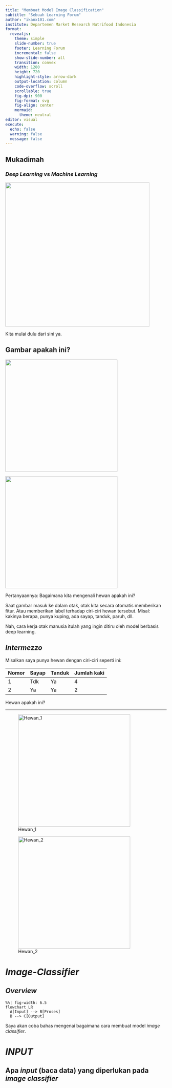 ```yaml
---
title: "Membuat Model Image Classification"
subtitle: "Sebuah Learning Forum"
author: "ikanx101.com"
institute: Departemen Market Research Nutrifood Indonesia
format: 
  revealjs:
    theme: simple
    slide-number: true
    footer: Learning Forum
    incremental: false
    show-slide-number: all
    transition: convex
    width: 1280
    height: 720
    highlight-style: arrow-dark
    output-location: column
    code-overflow: scroll
    scrollable: true
    fig-dpi: 900
    fig-format: svg
    fig-align: center
    mermaid:
      theme: neutral
editor: visual
execute: 
  echo: false
  warning: false
  message: false
---
```


## Mukadimah

### *Deep Learning* vs *Machine Learning* {.center}

![](IMG_0965.png){fig-align="center" width="450"}

::: notes
Kita mulai dulu dari sini ya.
:::

## Gambar apakah ini?

::: {layout-ncol="2"}
![](IMG_0967.jpeg){fig-align="center" width="350"}

![](IMG_0966.webp){fig-align="center" width="350"}
:::

::: notes
Pertanyaannya: Bagaimana kita mengenali hewan apakah ini?

Saat gambar masuk ke dalam otak, otak kita secara otomatis memberikan fitur. Atau memberikan label terhadap ciri-ciri hewan tersebut. Misal: kakinya berapa, punya kuping, ada sayap, tanduk, paruh, dll.

Nah, cara kerja otak manusia itulah yang ingin ditiru oleh model berbasis deep learning.
:::

## *Intermezzo* {.center .smaller}

Misalkan saya punya hewan dengan ciri-ciri seperti ini:

| Nomor | Sayap | Tanduk | Jumlah kaki |
|-------|-------|--------|-------------|
| 1     | Tdk   | Ya     | 4           |
| 2     | Ya    | Ya     | 2           |

Hewan apakah ini?

------------------------------------------------------------------------

::: {layout-ncol="2"}
![Hewan_1](hewan1.jpeg){fig-align="center" width="350"}

![Hewan_2](hewan_2.png){fig-align="center" width="350"}
:::

# _Image-Classifier_

## _Overview_ {.center}

```mermaid
%%| fig-width: 6.5
flowchart LR
  A[Input] --> B[Proses]
  B --> C[Output]
```

Saya akan coba bahas mengenai bagaimana cara membuat model _image classifier_.

# _INPUT_

## Apa _input_ (baca data) yang diperlukan pada _image classifier_ {.center}











